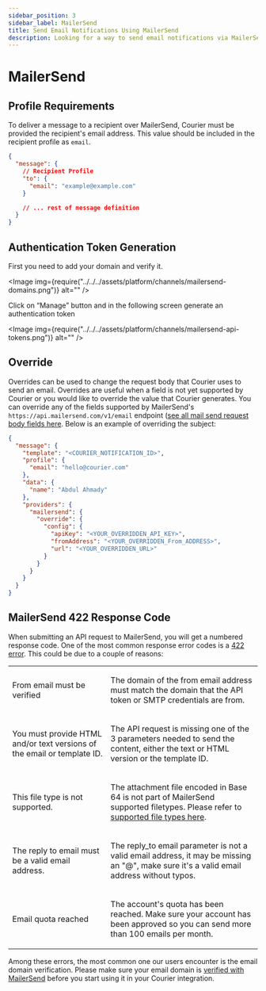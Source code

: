 ```yaml
---
sidebar_position: 3
sidebar_label: MailerSend
title: Send Email Notifications Using MailerSend
description: Looking for a way to send email notifications via MailerSend? This step-by-step tutorial will show you how to integrate MailerSend's API the easy way.
---
```



# MailerSend

## Profile Requirements

To deliver a message to a recipient over MailerSend, Courier must be provided the recipient's email address. This value should be included in the recipient profile as `email`.

```json title=JSON
{
  "message": {
    // Recipient Profile
    "to": {
      "email": "example@example.com"
    }

    // ... rest of message definition
  }
}
```

## Authentication Token Generation

First you need to add your domain and verify it.

<Image img={require("../../../assets/platform/channels/mailersend-domains.png")} alt="" />

Click on “Manage” button and in the following screen generate an authentication token

<Image img={require("../../../assets/platform/channels/mailersend-api-tokens.png")} alt="" />

## Override

Overrides can be used to change the request body that Courier uses to send an email. Overrides are useful when a field is not yet supported by Courier or you would like to override the value that Courier generates. You can override any of the fields supported by MailerSend's `https://api.mailersend.com/v1/email` endpoint ([see all mail send request body fields here](https://developers.mailersend.com/api/v1/email.html#send-an-email). Below is an example of overriding the subject:

```json title=JSON
{
  "message": {
    "template": "<COURIER_NOTIFICATION_ID>",
    "profile": {
      "email": "hello@courier.com"
    },
    "data": {
      "name": "Abdul Ahmady"
    },
    "providers": {
      "mailersend": {
        "override": {
          "config": {
            "apiKey": "<YOUR_OVERRIDDEN_API_KEY>",
            "fromAddress": "<YOUR_OVERRIDDEN_From_ADDRESS>",
            "url": "<YOUR_OVERRIDDEN_URL>"
          }
        }
      }
    }
  }
}
```

## MailerSend 422 Response Code

When submitting an API request to MailerSend, you will get a numbered response code. One of the most common response error codes is a [422 error](https://www.mailersend.com/help/how-to-start-sending-emails#rest-api). This could be due to a couple of reasons:

<table><tbody><tr><td colspan="1" rowspan="1"><p>From email must be verified</p></td><td colspan="1" rowspan="1"><p>The domain of the from email address must match the domain that the API token or SMTP credentials are from.</p></td></tr><tr><td colspan="1" rowspan="1"><p>You must provide HTML and/or text versions of the email or template ID.</p></td><td colspan="1" rowspan="1"><p>The API request is missing one of the 3 parameters needed to send the content, either the text or HTML version or the template ID. </p></td></tr><tr><td colspan="1" rowspan="1"><p>This file type is not supported.</p></td><td colspan="1" rowspan="1"><p>The attachment file encoded in Base 64 is not part of MailerSend supported filetypes. Please refer to <a target="_blank" title="supported file types" href="https://developers.mailersend.com/api/v1/email.html#supported-file-types">supported file types here</a>.</p></td></tr><tr><td colspan="1" rowspan="1"><p>The reply to email must be a valid email address.</p></td><td colspan="1" rowspan="1"><p>The reply_to email parameter is not a valid email address, it may be missing an "@", make sure it's a valid email address without typos.</p></td></tr><tr><td colspan="1" rowspan="1"><p>Email quota reached</p></td><td colspan="1" rowspan="1"><p>The account's quota has been reached. Make sure your account has been approved so you can send more than 100 emails per month.</p></td></tr></tbody></table>

Among these errors, the most common one our users encounter is the email domain verification. Please make sure your email domain is [verified with MailerSend](https://www.mailersend.com/help/how-to-verify-and-authenticate-a-sending-domain) before you start using it in your Courier integration.